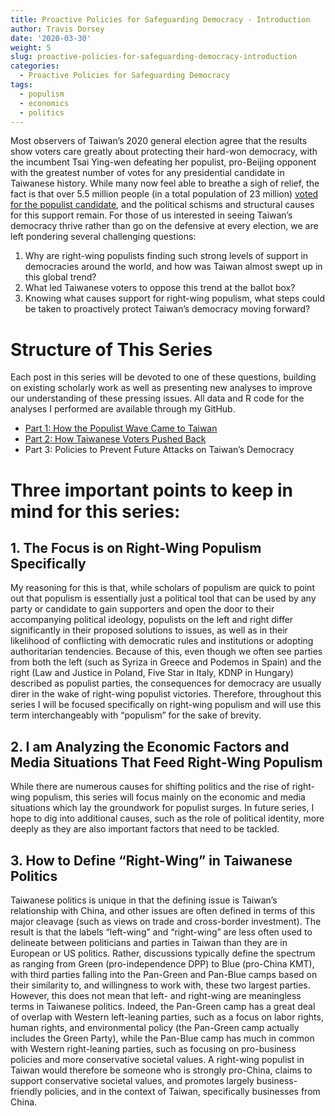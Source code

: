 ```yaml
---
title: Proactive Policies for Safeguarding Democracy - Introduction
author: Travis Dorsey
date: '2020-03-30'
weight: 5
slug: proactive-policies-for-safeguarding-democracy-introduction
categories:
  - Proactive Policies for Safeguarding Democracy
tags:
  - populism
  - economics
  - politics
---
```


Most observers of Taiwan’s 2020 general election agree that the results show voters care greatly about protecting their hard-won democracy, with the incumbent Tsai Ying-wen defeating her populist, pro-Beijing opponent with the greatest number of votes for any presidential candidate in Taiwanese history. While many now feel able to breathe a sigh of relief, the fact is that over 5.5 million people (in a total population of 23 million) [voted for the populist candidate](https://www.bloomberg.com/graphics/2020-taiwan-election-results/), and the political schisms and structural causes for this support remain. For those of us interested in seeing Taiwan’s democracy thrive rather than go on the defensive at every election, we are left pondering several challenging questions:

1.	Why are right-wing populists finding such strong levels of support in democracies around the world, and how was Taiwan almost swept up in this global trend?
2.	What led Taiwanese voters to oppose this trend at the ballot box? 
3.	Knowing what causes support for right-wing populism, what steps could be taken to proactively protect Taiwan’s democracy moving forward?

# Structure of This Series

Each post in this series will be devoted to one of these questions, building on existing scholarly work as well as presenting new analyses to improve our understanding of these pressing issues. All data and R code for the analyses I performed are available through my GitHub. 

- [Part 1: How the Populist Wave Came to Taiwan](/English/2020/part-1-how-the-populist-wave-came-to-taiwan/)
- [Part 2: How Taiwanese Voters Pushed Back](/English/2020/part-2-how-did-taiwanese-voters-push-back/)
- Part 3: Policies to Prevent Future Attacks on Taiwan's Democracy

# Three important points to keep in mind for this series:

## 1. The Focus is on Right-Wing Populism Specifically
My reasoning for this is that, while scholars of populism are quick to point out that populism is essentially just a political tool that can be used by any party or candidate to gain supporters and open the door to their accompanying political ideology, populists on the left and right differ significantly in their proposed solutions to issues, as well as in their likelihood of conflicting with democratic rules and institutions or adopting authoritarian tendencies. Because of this, even though we often see parties from both the left (such as Syriza in Greece and Podemos in Spain) and the right (Law and Justice in Poland, Five Star in Italy, KDNP in Hungary) described as populist parties, the consequences for democracy are usually direr in the wake of right-wing populist victories. Therefore, throughout this series I will be focused specifically on right-wing populism and will use this term interchangeably with “populism” for the sake of brevity. 

## 2. I am Analyzing the Economic Factors and Media Situations That Feed Right-Wing Populism
While there are numerous causes for shifting politics and the rise of right-wing populism, this series will focus mainly on the economic and media situations which lay the groundwork for populist surges. In future series, I hope to dig into additional causes, such as the role of political identity, more deeply as they are also important factors that need to be tackled. 

## 3. How to Define "Right-Wing" in Taiwanese Politics
Taiwanese politics is unique in that the defining issue is Taiwan's relationship with China, and other issues are often defined in terms of this major cleavage (such as views on trade and cross-border investment). The result is that the labels "left-wing" and "right-wing" are less often used to delineate between politicians and parties in Taiwan than they are in European or US politics. Rather, discussions typically define the spectrum as ranging from Green (pro-independence DPP) to Blue (pro-China KMT), with third parties falling into the Pan-Green and Pan-Blue camps based on their similarity to, and willingness to work with, these two largest parties. However, this does not mean that left- and right-wing are meaningless terms in Taiwanese politics. Indeed, the Pan-Green camp has a great deal of overlap with Western left-leaning parties, such as a focus on labor rights, human rights, and environmental policy (the Pan-Green camp actually includes the Green Party), while the Pan-Blue camp has much in common with Western right-leaning parties, such as focusing on pro-business policies and more conservative societal values. A right-wing populist in Taiwan would therefore be someone who is strongly pro-China, claims to support conservative societal values, and promotes largely business-friendly policies, and in the context of Taiwan, specifically businesses from China. 



